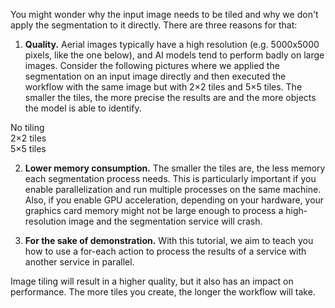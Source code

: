 
You might wonder why the input image needs to be tiled and why we don't apply the segmentation to it directly. There are three reasons for that:

1. **Quality.** Aerial images typically have a high resolution (e.g. 5000x5000 pixels, like the <DocsLink href="#download-input-data">one below</DocsLink>), and AI models tend to perform badly on large images. Consider the following pictures where we applied the segmentation on an input image directly and then executed the workflow with the same image but with 2&times;2 tiles and 5&times;5 tiles. The smaller the tiles, the more precise the results are and the more objects the model is able to identify.

<div className="grid grid-cols-[75%] xs:grid-cols-[50%] sm:grid-cols-2 md:grid-cols-3 gap-4 not-prose my-8 justify-center">
  <div className="flex flex-col">
    <Tiles
      n={1}
      src={`${process.env.__NEXT_ROUTER_BASEPATH}/images/docs/aerial-image-segmentation/1tile/1tile.jpg`}
      avifsrc={`${process.env.__NEXT_ROUTER_BASEPATH}/images/docs/aerial-image-segmentation/1tile/1tile.avif`}
    />
    <div className="text-center mt-2 font-normal">
      No tiling
    </div>
  </div>
  <div className="flex flex-col">
    <Tiles
      n={2}
      src={`${process.env.__NEXT_ROUTER_BASEPATH}/images/docs/aerial-image-segmentation/4tiles/4tiles.jpg`}
      avifsrc={`${process.env.__NEXT_ROUTER_BASEPATH}/images/docs/aerial-image-segmentation/4tiles/4tiles.avif`}
    />
    <div className="text-center mt-2 font-normal">
      2&times;2 tiles
    </div>
  </div>
  <div className="flex flex-col">
    <Tiles
      n={5}
      src={`${process.env.__NEXT_ROUTER_BASEPATH}/images/docs/aerial-image-segmentation/25tiles/25tiles.jpg`}
      avifsrc={`${process.env.__NEXT_ROUTER_BASEPATH}/images/docs/aerial-image-segmentation/25tiles/25tiles.avif`}
    />
    <div className="text-center mt-2 font-normal">
      5&times;5 tiles
    </div>
  </div>
</div>

2. **Lower memory consumption.** The smaller the tiles are, the less memory each segmentation process needs. This is particularly important if you enable parallelization and run multiple processes on the same machine. Also, if you <DocsLink href="#enable-gpu-acceleration">enable GPU acceleration</DocsLink>, depending on your hardware, your graphics card memory might not be large enough to process a high-resolution image and the segmentation service will crash.

3. **For the sake of demonstration.** With this tutorial, we aim to teach you how to use a for-each action to process the results of a service with another service in parallel.

<Admonition>
Image tiling will result in a higher quality, but it also has an impact on performance. The more tiles you create, the longer the workflow will take.
</Admonition>
